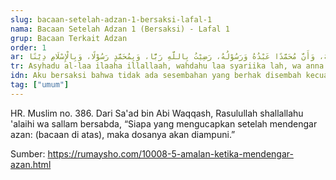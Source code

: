 ```yaml
---
slug: bacaan-setelah-adzan-1-bersaksi-lafal-1
nama: Bacaan Setelah Adzan 1 (Bersaksi) - Lafal 1
grup: Bacaan Terkait Adzan
order: 1
ar: أَشْهَدُ أَنْ لَا إِلَـٰهَ إِلَّا اللَّهُ، وَحْدَهُ لَا شَرِيْكَ لَهُ، وَأَنَّ مُحَمَّدًا عَبْدُهُ وَرَسُوْلُهُ، رَضِيْتُ بِاللَّهِ رَبًّا، وَبِمُحَمَّدٍ رَسُوْلًا، وَبِالْإِسْلَامِ دِيْنًا
tr: Asyhadu al-laa ilaaha illallaah, wahdahu laa syariika lah, wa anna muhammadan 'abduhu wa rosuuluh, rodhiitu billaahi robbaa, wa bi muhammadin rosuulaa, wa bil islaami diinaa.
idn: Aku bersaksi bahwa tidak ada sesembahan yang berhak disembah kecuali Allah, Yang Maha Esa, tidak ada sekutu bagi-Nya, dan bahwa Muhammad adalah hamba dan utusan-Nya. Aku ridha Allah sebagai Rabbku, Muhammad sebagai Rasulku dan Islam sebagai agamaku.
tag: ["umum"]
---
```


HR. Muslim no. 386.
Dari Sa'ad bin Abi Waqqash, Rasulullah shallallahu 'alaihi wa sallam bersabda, “Siapa yang mengucapkan setelah mendengar azan: (bacaan di atas), maka dosanya akan diampuni.”


Sumber: https://rumaysho.com/10008-5-amalan-ketika-mendengar-azan.html
